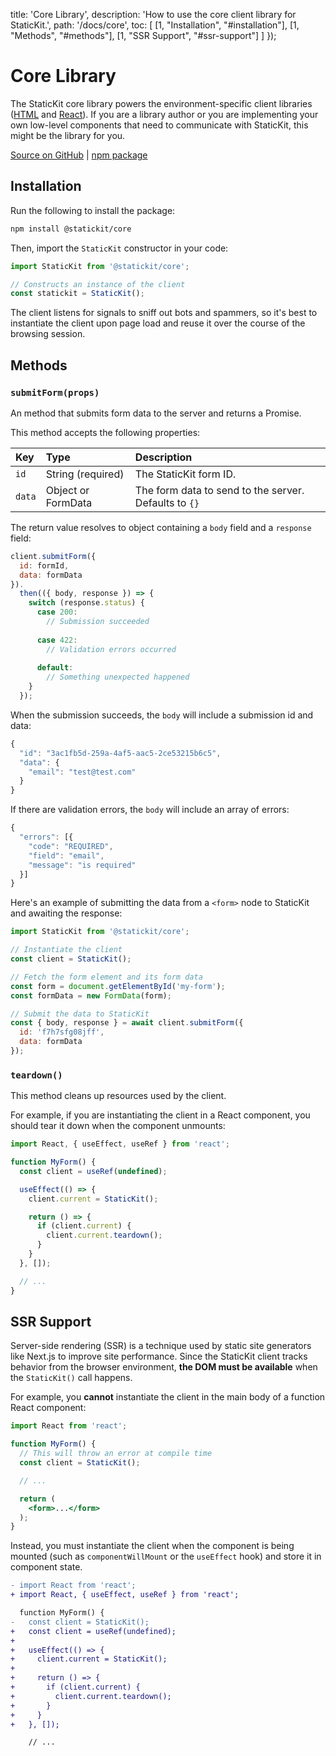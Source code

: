 
  title: 'Core Library',
  description: 'How to use the core client library for StaticKit.',
  path: '/docs/core',
  toc: [
    [1, "Installation", "#installation"],
    [1, "Methods", "#methods"],
    [1, "SSR Support", "#ssr-support"]
  ]
});

# Core Library

The StaticKit core library powers the environment-specific client libraries ([HTML](/docs/html) and [React](/docs/react)). If you are a library author or you are implementing your own low-level components that need to communicate with StaticKit, this might be the library for you.

[Source on GitHub](https://github.com/unstacked/statickit-core) | [npm package](https://www.npmjs.com/package/@statickit/core)

## Installation

Run the following to install the package:

```bash
npm install @statickit/core
```

Then, import the `StaticKit` constructor in your code:

```js
import StaticKit from '@statickit/core';

// Constructs an instance of the client
const statickit = StaticKit();
```

The client listens for signals to sniff out bots and spammers, so it's best to instantiate the client upon page load and reuse it over the course of the browsing session.

## Methods

### `submitForm(props)`

An method that submits form data to the server and returns a Promise. 

This method accepts the following properties:

| Key                     | Type                     | Description                                                  |
| :---------------------- | :----------------------- | :----------------------------------------------------------- |
| `id`                    | String (required)        | The StaticKit form ID.                                       |
| `data`                  | Object or FormData       | The form data to send to the server. Defaults to `{}`        |

The return value resolves to object containing a `body` field and a `response` field:

```js
client.submitForm({ 
  id: formId, 
  data: formData
}).
  then(({ body, response }) => {
    switch (response.status) {
      case 200:
        // Submission succeeded
      
      case 422:
        // Validation errors occurred
      
      default:
        // Something unexpected happened
    }
  });
```

When the submission succeeds, the `body` will include a submission id and data:

```js
{
  "id": "3ac1fb5d-259a-4af5-aac5-2ce53215b6c5",
  "data": {
    "email": "test@test.com"
  }
}
```

If there are validation errors, the `body` will include an array of errors:

```js
{
  "errors": [{
    "code": "REQUIRED",
    "field": "email",
    "message": "is required"
  }]
}
```

Here's an example of submitting the data from a `<form>` node to StaticKit and awaiting the response:

```js
import StaticKit from '@statickit/core';

// Instantiate the client
const client = StaticKit();

// Fetch the form element and its form data
const form = document.getElementById('my-form');
const formData = new FormData(form);

// Submit the data to StaticKit
const { body, response } = await client.submitForm({
  id: 'f7h7sfg08jff',
  data: formData
});
```

### `teardown()`

This method cleans up resources used by the client.

For example, if you are instantiating the client in a React component, you should tear it down when the component unmounts:

```js
import React, { useEffect, useRef } from 'react';

function MyForm() {
  const client = useRef(undefined);

  useEffect(() => {
    client.current = StaticKit();

    return () => {
      if (client.current) {
        client.current.teardown();
      }
    }
  }, []);

  // ...
}
```

## SSR Support

Server-side rendering (SSR) is a technique used by static site generators like Next.js to improve site performance. Since the StaticKit client tracks behavior from the browser environment, **the DOM must be available** when the `StaticKit()` call happens.

For example, you **cannot** instantiate the client in the main body of a function React component:

```jsx
import React from 'react';

function MyForm() {
  // This will throw an error at compile time
  const client = StaticKit();

  // ...

  return (
    <form>...</form>
  );
}
```

Instead, you must instantiate the client when the component is being mounted (such as `componentWillMount` or the `useEffect` hook) and store it in component state.

```diff
- import React from 'react';
+ import React, { useEffect, useRef } from 'react';

  function MyForm() {
-   const client = StaticKit();
+   const client = useRef(undefined);
+
+   useEffect(() => {
+     client.current = StaticKit();
+
+     return () => {
+       if (client.current) {
+         client.current.teardown();
+       }
+     }
+   }, []);

    // ...
```
